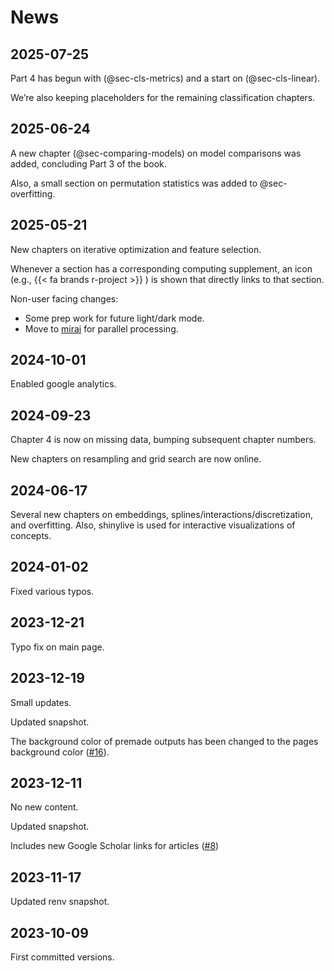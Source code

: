 # News {.unlisted .unnumbered}

## 2025-07-25

Part 4 has begun with (@sec-cls-metrics) and a start on  (@sec-cls-linear). 

We're also keeping placeholders for the remaining classification chapters. 

## 2025-06-24

A new chapter (@sec-comparing-models) on model comparisons was added, concluding Part 3 of the book.  

Also, a small section on permutation statistics was added to @sec-overfitting. 

## 2025-05-21

New chapters on iterative optimization and feature selection. 

Whenever a section has a corresponding computing supplement, an icon (e.g., {{< fa brands r-project >}} ) is shown that directly links to that section.  

Non-user facing changes: 

- Some prep work for future light/dark mode.
- Move to [mirai](https://mirai.r-lib.org/index.html) for parallel processing. 

## 2024-10-01

Enabled google analytics.

## 2024-09-23

Chapter 4 is now on missing data, bumping subsequent chapter numbers. 

New chapters on resampling and grid search are now online. 

## 2024-06-17  {.unlisted .unnumbered}

Several new chapters on embeddings, splines/interactions/discretization, and overfitting. Also, shinylive is used for interactive visualizations of concepts.

## 2024-01-02  {.unlisted .unnumbered}

Fixed various typos. 

## 2023-12-21  {.unlisted .unnumbered}

Typo fix on main page. 

## 2023-12-19  {.unlisted .unnumbered}

Small updates. 

Updated snapshot.

The background color of premade outputs has been changed to the pages background color ([#16](https://github.com/aml4td/website/pull/16)).


## 2023-12-11  {.unlisted .unnumbered}

No new content. 

Updated snapshot. 

Includes new Google Scholar links for articles ([#8](https://github.com/aml4td/website/pull/8))

## 2023-11-17  {.unlisted .unnumbered}

Updated renv snapshot. 

## 2023-10-09  {.unlisted .unnumbered}

First committed versions. 


